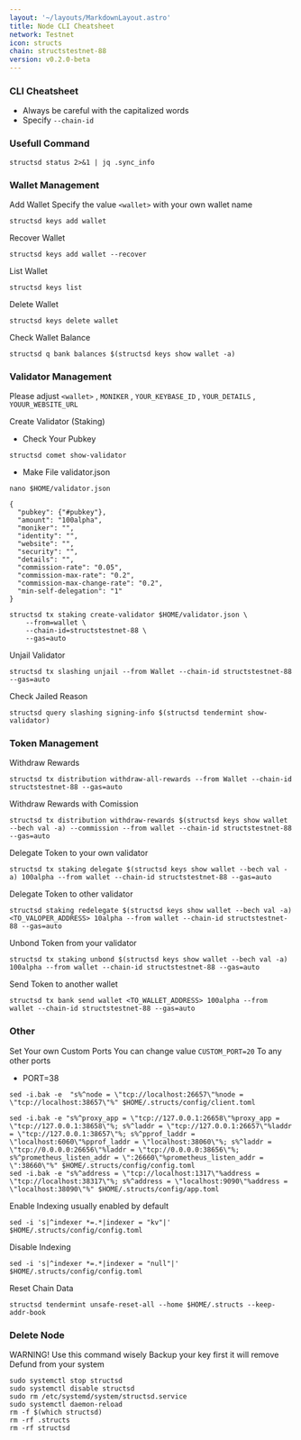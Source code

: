 ```yaml
---
layout: '~/layouts/MarkdownLayout.astro'
title: Node CLI Cheatsheet
network: Testnet
icon: structs
chain: structstestnet-88
version: v0.2.0-beta
---
```


### CLI Cheatsheet

- Always be careful with the capitalized words
- Specify `--chain-id`

### Usefull Command
```
structsd status 2>&1 | jq .sync_info
```

### Wallet Management

Add Wallet
Specify the value `<wallet>` with your own wallet name

```
structsd keys add wallet
```

Recover Wallet
```
structsd keys add wallet --recover
```

List Wallet
```
structsd keys list
```

Delete Wallet
```
structsd keys delete wallet
```

Check Wallet Balance
```
structsd q bank balances $(structsd keys show wallet -a)
```

### Validator Management

Please adjust `<wallet>` , `MONIKER` , `YOUR_KEYBASE_ID` , `YOUR_DETAILS` , `YOUUR_WEBSITE_URL`

Create Validator (Staking)
- Check Your Pubkey
```
structsd comet show-validator
```
- Make File validator.json
```
nano $HOME/validator.json
```
```
{
  "pubkey": {"#pubkey"},
  "amount": "100alpha",
  "moniker": "",
  "identity": "",
  "website": "",
  "security": "",
  "details": "",
  "commission-rate": "0.05",
  "commission-max-rate": "0.2",
  "commission-max-change-rate": "0.2",
  "min-self-delegation": "1"
}
```
```
structsd tx staking create-validator $HOME/validator.json \
    --from=wallet \
    --chain-id=structstestnet-88 \
    --gas=auto
```

Unjail Validator
```
structsd tx slashing unjail --from Wallet --chain-id structstestnet-88 --gas=auto
```

Check Jailed Reason
```
structsd query slashing signing-info $(structsd tendermint show-validator)
```

### Token Management

Withdraw Rewards
```
structsd tx distribution withdraw-all-rewards --from Wallet --chain-id structstestnet-88 --gas=auto
```

Withdraw Rewards with Comission
```
structsd tx distribution withdraw-rewards $(structsd keys show wallet --bech val -a) --commission --from wallet --chain-id structstestnet-88 --gas=auto
```

Delegate Token to your own validator
```
structsd tx staking delegate $(structsd keys show wallet --bech val -a) 100alpha --from wallet --chain-id structstestnet-88 --gas=auto
```

Delegate Token to other validator
```
structsd staking redelegate $(structsd keys show wallet --bech val -a) <TO_VALOPER_ADDRESS> 10alpha --from wallet --chain-id structstestnet-88 --gas=auto
```

Unbond Token from your validator
```
structsd tx staking unbond $(structsd keys show wallet --bech val -a) 100alpha --from wallet --chain-id structstestnet-88 --gas=auto
```

Send Token to another wallet
```
structsd tx bank send wallet <TO_WALLET_ADDRESS> 100alpha --from wallet --chain-id structstestnet-88 --gas=auto
```

### Other

Set Your own Custom Ports
You can change value `CUSTOM_PORT=20` To any other ports

- PORT=38

```
sed -i.bak -e  "s%^node = \"tcp://localhost:26657\"%node = \"tcp://localhost:38657\"%" $HOME/.structs/config/client.toml
```
```
sed -i.bak -e "s%^proxy_app = \"tcp://127.0.0.1:26658\"%proxy_app = \"tcp://127.0.0.1:38658\"%; s%^laddr = \"tcp://127.0.0.1:26657\"%laddr = \"tcp://127.0.0.1:38657\"%; s%^pprof_laddr = \"localhost:6060\"%pprof_laddr = \"localhost:38060\"%; s%^laddr = \"tcp://0.0.0.0:26656\"%laddr = \"tcp://0.0.0.0:38656\"%; s%^prometheus_listen_addr = \":26660\"%prometheus_listen_addr = \":38660\"%" $HOME/.structs/config/config.toml
sed -i.bak -e "s%^address = \"tcp://localhost:1317\"%address = \"tcp://localhost:38317\"%; s%^address = \"localhost:9090\"%address = \"localhost:38090\"%" $HOME/.structs/config/app.toml
```

Enable Indexing usually enabled by default
```
sed -i 's|^indexer *=.*|indexer = "kv"|' $HOME/.structs/config/config.toml
```

Disable Indexing
```
sed -i 's|^indexer *=.*|indexer = "null"|' $HOME/.structs/config/config.toml
```

Reset Chain Data
```
structsd tendermint unsafe-reset-all --home $HOME/.structs --keep-addr-book
```

### Delete Node

WARNING! Use this command wisely 
Backup your key first it will remove Defund from your system

```
sudo systemctl stop structsd
sudo systemctl disable structsd
sudo rm /etc/systemd/system/structsd.service
sudo systemctl daemon-reload
rm -f $(which structsd)
rm -rf .structs
rm -rf structsd
```

